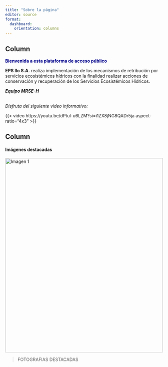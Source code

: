 ```yaml
---
title: "Sobre la página"
editor: source
format: 
  dashboard:
    orientation: columns
---
```


<!-- quarto publish gh-pages -->

## Column {width="25%"}

[Bienvenida a esta plataforma de acceso público]{style="color:darkblue;font-weight:bold;"}

**EPS Ilo S.A.** realiza implementación de los mecanismos de retribución por servicios ecosistémicos hídricos con la finalidad realizar acciones de conservación y recuperación de los Servicios Ecosistémicos Hídricos.

***Equipo MRSE-H*** <br><br>

*Disfruta del siguiente video informativo:*<br>

{{< video https://youtu.be/dPtul-u6LZM?si=i1ZX8jNG8QADr5ja aspect-ratio="4x3" >}}

## Column {width="75%"}

#### Imágenes destacadas

::: contenedor-imagen
<img src="fondo2.jpg" alt="Imagen 1"/>
<img src="fondo3.jpg" alt="Imagen 2"/>
<img src="fondo4.jpg" alt="Imagen 3"/>
<img src="fondo5.jpeg" alt="Imagen 4"/>
<img src="fondo6.jpeg" alt="Imagen 5"/>
:::

```{=html}
<style>
/* Estilos para el contenedor de la transición */

.contenedor-imagen {
    width: 100%;
    height: 620px;
    position: relative;
    overflow: hidden;
    }

/* Estilos para las imágenes */
.contenedor-imagen img {
    width: 100%;
    height: auto;
    position: 
    absolute;
    top: 0;
    left: 0;
    opacity: 0;
    transition: opacity 1s ease-in-out;
    }

/* Estilo para mostrar la primera imagen */
.contenedor-imagen img:first-child {
    opacity: 1;
    }

 /* Estilo para las imágenes anteriores */
 .image-previous {
    opacity: 0.5;
    left: -100%;
    }

</style>

<script>
var currentImage = 0;
var images = document.querySelectorAll('.contenedor-imagen img');
var anteriorboton = document.getElementById('anterior');
var siguienteboton = document.getElementById('siguiente');

// Función para avanzar a la siguiente imagen
function avanzar() {
  images[currentImage].classList.add('image-previous');
  images[currentImage].style.opacity = 0;
  currentImage = (currentImage + 1) % images.length;
  images[currentImage].style.opacity = 1;
  images[currentImage].classList.remove('image-previous');
}

// Función para retroceder a la imagen anterior
function retroceder() {
  images[currentImage].classList.add('image-previous');
  images[currentImage].style.opacity = 0;
  currentImage = (currentImage - 1 + images.length) % images.length;
  images[currentImage].style.opacity = 1;
  images[currentImage].classList.remove('image-previous');
}

// Cambia la imagen automáticamente cada 3 segundos
setInterval(avanzar, 3000);

</script>
```
> FOTOGRAFIAS DESTACADAS
